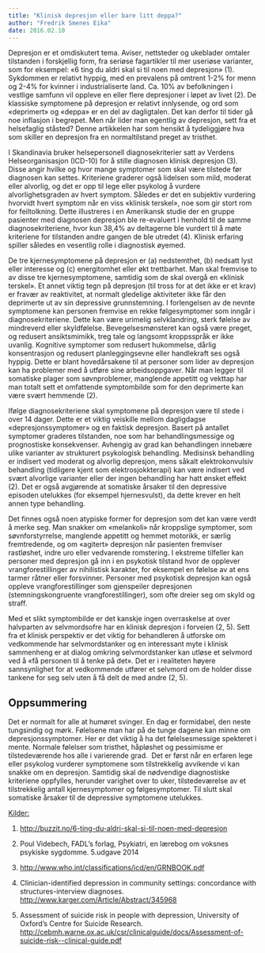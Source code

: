 ```yaml
---
title: "Klinisk depresjon eller bare litt deppa?"
author: "Fredrik Smenes Eika"
date: 2016.02.10
---
```


Depresjon er et omdiskutert tema. Aviser, nettsteder og ukeblader omtaler tilstanden i forskjellig form, fra seriøse fagartikler til mer useriøse varianter, som for eksempel: «6 ting du aldri skal si til noen med depresjon» (1). Sykdommen er relativt hyppig, med en prevalens på omtrent 1-2% for menn og 2-4% for kvinner i industrialiserte land. Ca. 10% av befolkningen i vestlige samfunn vil oppleve en eller flere depresjoner i løpet av livet (2). De klassiske symptomene på depresjon er relativt innlysende, og ord som «deprimert» og «deppa» er en del av dagligtalen. Det kan derfor til tider gå noe inflasjon i begrepet. Men når lider man egentlig av depresjon, sett fra et helsefaglig ståsted? Denne artikkelen har som hensikt å tydeliggjøre hva som skiller en depresjon fra en normaltilstand preget av tristhet.

I Skandinavia bruker helsepersonell diagnosekriterier satt av Verdens Helseorganisasjon (ICD-10) for å stille diagnosen klinisk depresjon (3). Disse angir hvilke og hvor mange symptomer som skal være tilstede før diagnosen kan settes. Kriteriene graderer også lidelsen som mild, moderat eller alvorlig, og det er opp til lege eller psykolog å vurdere alvorlighetsgraden av hvert symptom. Således er det en subjektiv vurdering hvorvidt hvert symptom når en viss «klinisk terskel», noe som gir stort rom for feiltolkning. Dette illustreres i en Amerikansk studie der en gruppe pasienter med diagnosen depresjon ble re-evaluert i henhold til de samme diagnosekriteriene, hvor kun 38,4% av deltagerne ble vurdert til å møte kriteriene for tilstanden andre gangen de ble utredet (4). Klinisk erfaring spiller således en vesentlig rolle i diagnostisk øyemed.

De tre kjernesymptomene på depresjon er (a) nedstemthet, (b) nedsatt lyst eller interesse og (c) energitomhet eller økt trettbarhet. Man skal fremvise to av disse tre kjernesymptomene, samtidig som de skal overgå en «klinisk terskel». Et annet viktig tegn på depresjon (til tross for at det ikke er et krav) er fravær av reaktivitet, at normalt gledelige aktiviteter ikke får den deprimerte ut av sin depressive grunnstemning. I forlengelsen av de nevnte symptomene kan personen fremvise en rekke følgesymptomer som inngår i diagnosekriteriene. Dette kan være urimelig selvklandring, sterk følelse av mindreverd eller skyldfølelse. Bevegelsesmønsteret kan også være preget, og redusert ansiktsmimikk, treg tale og langsomt kroppsspråk er ikke uvanlig. Kognitive symptomer som redusert hukommelse, dårlig konsentrasjon og redusert planleggingsevne eller handlekraft ses også hyppig. Dette er blant hovedårsakene til at personer som lider av depresjon kan ha problemer med å utføre sine arbeidsoppgaver. Når man legger til somatiske plager som søvnproblemer, manglende appetitt og vekttap har man totalt sett et omfattende symptombilde som for den deprimerte kan være svært hemmende (2).

Ifølge diagnosekriteriene skal symptomene på depresjon være til stede i over 14 dager. Dette er et viktig veiskille mellom dagligdagse «depresjonssymptomer» og en faktisk depresjon. Basert på antallet symptomer graderes tilstanden, noe som har behandlingsmessige og prognostiske konsekvenser. Avhengig av grad kan behandlingen innebære ulike varianter av strukturert psykologisk behandling. Medisinsk behandling er indisert ved moderat og alvorlig depresjon, mens såkalt elektrokonvulsiv behandling (tidligere kjent som elektrosjokkterapi) kan være indisert ved svært alvorlige varianter eller der ingen behandling har hatt ønsket effekt (2). Det er også avgjørende at somatiske årsaker til den depressive episoden utelukkes (for eksempel hjernesvulst), da dette krever en helt annen type behandling.

Det finnes også noen atypiske former for depresjon som det kan være verdt å merke seg. Man snakker om «melankoli» når kroppslige symptomer, som søvnforstyrrelse, manglende appetitt og hemmet motorikk, er særlig fremtredende, og om «agitert» depresjon når pasienten fremviser rastløshet, indre uro eller vedvarende romstering. I ekstreme tilfeller kan personer med depresjon gå inn i en psykotisk tilstand hvor de opplever vrangforestillinger av nihilistisk karakter, for eksempel en følelse av at ens tarmer råtner eller forsvinner. Personer med psykotisk depresjon kan også oppleve vrangforestillinger som gjenspeiler depresjonen (stemningskongruente vrangforestillinger), som ofte dreier seg om skyld og straff.

Med et slikt symptombilde er det kanskje ingen overraskelse at over halvparten av selvmordsofre har en klinisk depresjon i forveien (2, 5). Sett fra et klinisk perspektiv er det viktig for behandleren å utforske om vedkommende har selvmordstanker og en interessant myte i klinisk sammenheng er at dialog omkring selvmordstanker kan utløse et selvmord ved å «få personen til å tenke på det». Det er i realiteten høyere sannsynlighet for at vedkommende utfører et selvmord om de holder disse tankene for seg selv uten å få delt de med andre (2, 5).

## Oppsummering

Det er normalt for alle at humøret svinger. En dag er formidabel, den neste tungsindig og mørk. Følelsene man har på de tunge dagene kan minne om depresjonssymptomer. Her er det viktig å ha det følelsesmessige spekteret i mente. Normale følelser som tristhet, håpløshet og pessimisme er tilstedeværende hos alle i varierende grad.  Det er først når en erfaren lege eller psykolog vurderer symptomene som tilstrekkelig avvikende vi kan snakke om en depresjon. Samtidig skal de nødvendige diagnostiske kriteriene oppfylles, herunder varighet over to uker, tilstedeværelse av et tilstrekkelig antall kjernesymptomer og følgesymptomer. Til slutt skal somatiske årsaker til de depressive symptomene utelukkes.

[Kilder:]{.underline}

1.   <http://buzzit.no/6-ting-du-aldri-skal-si-til-noen-med-depresjon>

2.  Poul Videbech, FADL’s forlag, Psykiatri, en lærebog om voksnes psykiske sygdomme. 5.udgave 2014

3.  <http://www.who.int/classifications/icd/en/GRNBOOK.pdf>

4.  Clinician-identified depression in community settings: concordance with structures-interview diagnoses. <http://www.karger.com/Article/Abstract/345968>

5.  Assessment of suicide risk in people with depression, University of Oxford’s Centre for Suicide Research. <http://cebmh.warne.ox.ac.uk/csr/clinicalguide/docs/Assessment-of-suicide-risk--clinical-guide.pdf>
